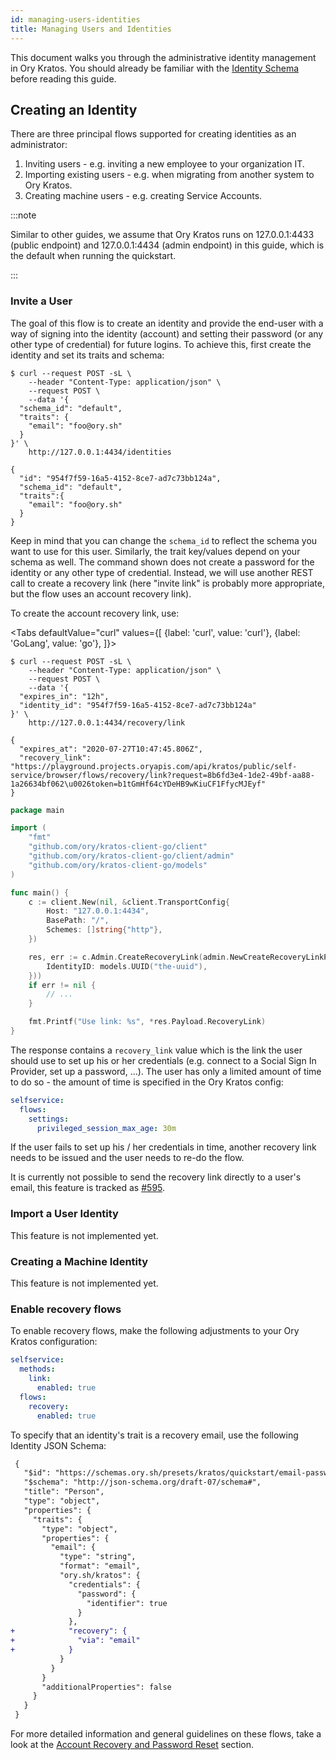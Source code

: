 ```yaml
---
id: managing-users-identities
title: Managing Users and Identities
---
```



This document walks you through the administrative identity management in Ory
Kratos. You should already be familiar with the
[Identity Schema](../concepts/identity-schema.mdx) before reading this
guide.

## Creating an Identity

There are three principal flows supported for creating identities as an
administrator:

1. Inviting users - e.g. inviting a new employee to your organization IT.
2. Importing existing users - e.g. when migrating from another system to Ory
   Kratos.
3. Creating machine users - e.g. creating Service Accounts.

:::note

Similar to other guides, we assume that Ory Kratos runs on 127.0.0.1:4433
(public endpoint) and 127.0.0.1:4434 (admin endpoint) in this guide, which is
the default when running the quickstart.

:::

### Invite a User

The goal of this flow is to create an identity and provide the end-user with a
way of signing into the identity (account) and setting their password (or any
other type of credential) for future logins. To achieve this, first create the
identity and set its traits and schema:

```shell script
$ curl --request POST -sL \
    --header "Content-Type: application/json" \
    --request POST \
    --data '{
  "schema_id": "default",
  "traits": {
    "email": "foo@ory.sh"
  }
}' \
    http://127.0.0.1:4434/identities

{
  "id": "954f7f59-16a5-4152-8ce7-ad7c73bb124a",
  "schema_id": "default",
  "traits":{
    "email": "foo@ory.sh"
  }
}
```

Keep in mind that you can change the `schema_id` to reflect the schema you want
to use for this user. Similarly, the trait key/values depend on your schema as
well. The command shown does not create a password for the identity or any other
type of credential. Instead, we will use another REST call to create a recovery
link (here "invite link" is probably more appropriate, but the flow uses an
account recovery link).

To create the account recovery link, use:

<Tabs
  defaultValue="curl"
  values={[
    {label: 'curl', value: 'curl'},
    {label: 'GoLang', value: 'go'},
  ]}>
<TabItem value="curl">

```shell script
$ curl --request POST -sL \
    --header "Content-Type: application/json" \
    --request POST \
    --data '{
  "expires_in": "12h",
  "identity_id": "954f7f59-16a5-4152-8ce7-ad7c73bb124a"
}' \
    http://127.0.0.1:4434/recovery/link

{
  "expires_at": "2020-07-27T10:47:45.806Z",
  "recovery_link": "https://playground.projects.oryapis.com/api/kratos/public/self-service/browser/flows/recovery/link?request=8b6fd3e4-1de2-49bf-aa88-1a26634bf062\u0026token=b1tGmHf64cYDeHB9wKiuCF1FfycMJEyf"
}
```

</TabItem>
<TabItem value="go">

```go
package main

import (
	"fmt"
	"github.com/ory/kratos-client-go/client"
	"github.com/ory/kratos-client-go/client/admin"
	"github.com/ory/kratos-client-go/models"
)

func main() {
	c := client.New(nil, &client.TransportConfig{
        Host: "127.0.0.1:4434",
        BasePath: "/",
        Schemes: []string{"http"},
    })

	res, err := c.Admin.CreateRecoveryLink(admin.NewCreateRecoveryLinkParams().WithBody(admin.CreateRecoveryLinkBody{
		IdentityID: models.UUID("the-uuid"),
	}))
	if err != nil {
		// ...
	}

	fmt.Printf("Use link: %s", *res.Payload.RecoveryLink)
}
```

The response contains a `recovery_link` value which is the link the user should
use to set up his or her credentials (e.g. connect to a Social Sign In Provider,
set up a password, ...). The user has only a limited amount of time to do so -
the amount of time is specified in the Ory Kratos config:

```yaml title="path/to/kratos/config.yml"
selfservice:
  flows:
    settings:
      privileged_session_max_age: 30m
```

If the user fails to set up his / her credentials in time, another recovery link
needs to be issued and the user needs to re-do the flow.

It is currently not possible to send the recovery link directly to a user's
email, this feature is tracked as
[#595](https://github.com/ory/kratos/issues/595).

</TabItem>
</Tabs>

### Import a User Identity

This feature is not implemented yet.

### Creating a Machine Identity

This feature is not implemented yet.

### Enable recovery flows

To enable recovery flows, make the following adjustments to your Ory Kratos
configuration:

```yaml title="path/to/config/kratos.yml"
selfservice:
  methods:
    link:
      enabled: true
  flows:
    recovery:
      enabled: true
```

To specify that an identity's trait is a recovery email, use the following
Identity JSON Schema:

```diff
 {
   "$id": "https://schemas.ory.sh/presets/kratos/quickstart/email-password/identity.schema.json",
   "$schema": "http://json-schema.org/draft-07/schema#",
   "title": "Person",
   "type": "object",
   "properties": {
     "traits": {
       "type": "object",
       "properties": {
         "email": {
           "type": "string",
           "format": "email",
           "ory.sh/kratos": {
             "credentials": {
               "password": {
                 "identifier": true
               }
             },
+            "recovery": {
+              "via": "email"
+            }
           }
         }
       }
       "additionalProperties": false
     }
   }
 }
```

For more detailed information and general guidelines on these flows, take a look
at the
[Account Recovery and Password Reset](../self-service/flows/account-recovery.mdx)
section.
